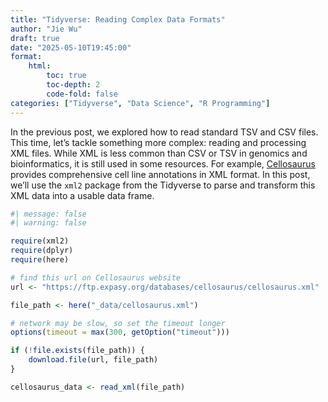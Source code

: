 ```yaml
---
title: "Tidyverse: Reading Complex Data Formats"
author: "Jie Wu"
draft: true
date: "2025-05-10T19:45:00"
format: 
    html:
        toc: true
        toc-depth: 2
        code-fold: false
categories: ["Tidyverse", "Data Science", "R Programming"]
---
```


In the previous post, we explored how to read standard TSV and CSV files. This time, let's tackle something more complex: reading and processing XML files. While XML is less common than CSV or TSV in genomics and bioinformatics, it is still used in some resources. For example, [Cellosaurus](https://www.cellosaurus.org/) provides comprehensive cell line annotations in XML format. In this post, we'll use the `xml2` package from the Tidyverse to parse and transform this XML data into a usable data frame.

```r
#| message: false
#| warning: false

require(xml2)
require(dplyr)
require(here)

# find this url on Cellosaurus website
url <- "https://ftp.expasy.org/databases/cellosaurus/cellosaurus.xml"

file_path <- here("_data/cellosaurus.xml")

# network may be slow, so set the timeout longer
options(timeout = max(300, getOption("timeout")))

if (!file.exists(file_path)) {
    download.file(url, file_path)
}

cellosaurus_data <- read_xml(file_path)

```